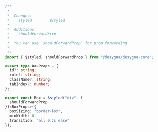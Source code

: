 ```ts
/**
 *
 *  Changes:
 *    styled        $styled
 *
 *  Additions:
 *    shouldForwardProp
 *
 *  You can use `shouldForwardProp` for prop forwarding
 *
 */
import { $styled, shouldForwardProp } from "@desygna/desygna-core";

export type BoxProps = {
  id?: string;
  role?: string;
  className?: string;
  tabIndex?: number;
};

export const Box = $styled("div", {
  shouldForwardProp
})<BoxProps>({
  boxSizing: "border-box",
  minWidth: 0,
  transition: "all 0.2s ease"
});
```
